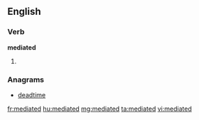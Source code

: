 ==English==

===Verb===
'''mediated'''

# {{past of|[[mediate]]}}

===Anagrams===
* [[deadtime#English|deadtime]]

[[fr:mediated]]
[[hu:mediated]]
[[mg:mediated]]
[[ta:mediated]]
[[vi:mediated]]